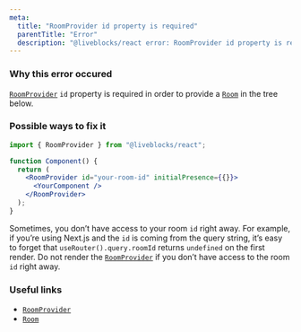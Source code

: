 ```yaml
---
meta:
  title: "RoomProvider id property is required"
  parentTitle: "Error"
  description: "@liveblocks/react error: RoomProvider id property is required."
---
```


### Why this error occured

[`RoomProvider`][] `id` property is required in order to provide a [`Room`][] in
the tree below.

### Possible ways to fix it

```jsx highlight="5"
import { RoomProvider } from "@liveblocks/react";

function Component() {
  return (
    <RoomProvider id="your-room-id" initialPresence={{}}>
      <YourComponent />
    </RoomProvider>
  );
}
```

Sometimes, you don’t have access to your room `id` right away. For example, if
you’re using Next.js and the `id` is coming from the query string, it’s easy to
forget that `useRouter().query.roomId` returns `undefined` on the first render.
Do not render the [`RoomProvider`][] if you don’t have access to the room `id`
right away.

### Useful links

- [`RoomProvider`][]
- [`Room`][]

[`roomprovider`]: /docs/api-reference/liveblocks-react#RoomProvider
[`room`]: /docs/api-reference/liveblocks-client#Room
